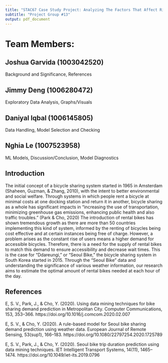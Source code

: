 ---
title: "STAC67 Case Study Project: Analyzing The Factors That Affect Risk of Cervical Cancer Relapse"
subtitle: "Project Group #13"
output: pdf_document
---

\vspace{250pt}

# Team Members:

## Joshua Garvida (1003042520)
Background and Significance, References

## Jimmy Deng (1006280472)
Exploratory Data Analysis, Graphs/Visuals

## Daniyal Iqbal (1006145805)
Data Handling, Model Selection and Checking

## Nghia Le (1007523958)
ML Models, Discussion/Conclusion, Model Diagnostics

\newpage

## Introduction

The initial concept of a bicycle sharing system started in 1965 in Amsterdam (Shaheen, Guzman, & Zhang, 2010), with the intent to better environmental and social welfare. Through systems in which people rent a bicycle at minimal costs at one docking station and return it in another, bicycle sharing as a whole has significant impacts in “increasing the use of transportation, minimizing greenhouse gas emissions, enhancing public health and also traffic troubles.” (Park & Cho, 2020) The introduction of rental bikes has shown tremendous growth as there are more than 50 countries implementing this kind of system, informed by the renting of bicycles being cost effective and at certain instances being free of charge. However, a problem arises as the constant rise of users means a higher demand for accessible bicycles. Therefore, there is a need for the supply of rental bikes to match this demand to ensure accessibility and decrease wait times.   This is the case for “Ddareungi,” or “Seoul Bike,” the bicycle sharing system in South Korea started in 2015. Through the “Seoul Bike” data and understanding the significance of various weather information, our research aims to estimate the optimal amount of rental bikes needed at each hour of the day. 

## References

E, S. V., Park, J., & Cho, Y. (2020). Using data mining techniques for bike sharing demand prediction in Metropolitan City. Computer Communications, 153, 353–366. https://doi.org/10.1016/j.comcom.2020.02.007 

E, S. V., & Cho, Y. (2020). A rule-based model for Seoul bike sharing demand prediction using weather data. European Journal of Remote Sensing, 53(sup1), 166–183. https://doi.org/10.1080/22797254.2020.1725789 

E, S. V., Park, J., & Cho, Y. (2020). Seoul bike trip duration prediction using data mining techniques. IET Intelligent Transport Systems, 14(11), 1465–1474. https://doi.org/10.1049/iet-its.2019.0796 